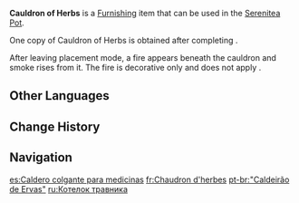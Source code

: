 {{Furnishing Infobox
|id             = 363323
|image          = Item Cauldron of Herbs.png
|category       = Ornaments
|subcategory    = Memento
|quality        = 3
|adeptal_energy = 20
|load           = 592
|reduced_load   = 592
|description    = A cauldron that cost the alchemist [[Hajanad]] an arm and a leg to acquire. Now that she has discovered a brand new research path, she no longer needs such traditional apparatus to create potions. To express her gratitude for your assistance with the testing of the "Remelting Tablets," she gifted it to you as some sort of teaware that you may brew your tea with. Since it can transfer heat in a rapid and balanced manner, it can actually help release the utmost flavor of some high-end tea leaves. However, due to its reasonably unorthodox structure, it can be slightly inconvenient to pour tea with while keeping the leaves inside when compared with everyday teapots. Some may argue, though, that it confers an "academic sense of ceremony" upon the process.
|mention        = Hajanad
|source1        = {{Quest|Controllable Explosion}}
|event          = Tablet Analytics
|limited        = 1
}}
'''Cauldron of Herbs''' is a [[Furnishing]] item that can be used in the [[Serenitea Pot]].

One copy of Cauldron of Herbs is obtained after completing {{Quest|Controllable Explosion}}.

After leaving placement mode, a fire appears beneath the cauldron and smoke rises from it. The fire is decorative only and does not apply {{Pyro}}.

==Other Languages==
{{Other Languages
|en      = Cauldron of Herbs
|zhs     = 「清馨良药的悬釜」
|zhs_rm  = "Qīngxīn Liángyào de Xuánfǔ"
|zht     = 「清馨良藥的懸釜」
|zht_rm  = "Qīngxīn Liángyào de Xuánfǔ"
|zh_tl   = "Hanging Cauldron of Delicately-Fragrant Effective Medicine"
|ja      = 「清香良薬の吊り釜」
|ja_rm   = "Seikou Ryouyaku no Tsurigama"
|ja_tl   = "Hanging Cauldron of Delicately-Fragrant Effective Medicine"
|ko      = 「향긋<->한 {{tt|영약|靈藥}}<->의 솥」
|ko_tl   = "Cauldron of Sweet Wonder Medicine"
|es      = Caldero colgante para medicinas
|es_tl   = Hanging Medicinal Cauldron
|fr      = Chaudron d'herbes
|fr_tl   = Cauldron of Herbs
|ru      = Котелок травника
|ru_tl   = Herbalist's Cauldron
|th      = หม้อต้มยาสมุนไพรชั้นเลิศ
|th_rm   = 
|th_tl   = 
|vi      = Nồi Thuốc Thơm Ngát
|vi_tl   = 
|de      = „Kräuterkessel“
|de_tl   = "Herb Cauldron"
|id      = Kuali Tanaman Obat
|id_tl   = Cauldron of Herb Plants
|pt      = "Caldeirão de Ervas"
|pt_tl   = 
|tr      = Bitki Kazanı
|tr_tl   = 
|it      = Pentolone d'erbe
|it_tl   = 
}}

==Change History==
{{Change History|3.0}}

==Navigation==
{{Furnishing Navbox|interior}}

[[es:Caldero colgante para medicinas]]
[[fr:Chaudron d'herbes]]
[[pt-br:"Caldeirão de Ervas"]]
[[ru:Котелок травника]]